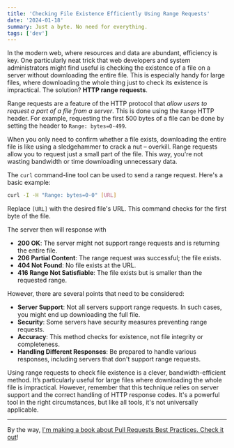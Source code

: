 ```yaml
---
title: 'Checking File Existence Efficiently Using Range Requests'
date: '2024-01-18'
summary: Just a byte. No need for everything.
tags: ['dev']
---
```


In the modern web, where resources and data are abundant, efficiency is key. One particularly neat trick that web developers and system administrators might find useful is checking the existence of a file on a server without downloading the entire file. This is especially handy for large files, where downloading the whole thing just to check its existence is impractical. The solution? **HTTP range requests**.

Range requests are a feature of the HTTP protocol that _allow users to request a part of a file from a server_. This is done using the `Range` HTTP header. For example, requesting the first 500 bytes of a file can be done by setting the header to `Range: bytes=0-499`.

When you only need to confirm whether a file exists, downloading the entire file is like using a sledgehammer to crack a nut – overkill. Range requests allow you to request just a small part of the file. This way, you're not wasting bandwidth or time downloading unnecessary data.

The `curl` command-line tool can be used to send a range request. Here's a basic example:

```bash
curl -I -H "Range: bytes=0-0" [URL]
```

Replace `[URL]` with the desired file's URL. This command checks for the first byte of the file.

The server then will response with

- **200 OK**: The server might not support range requests and is returning the entire file.
- **206 Partial Content**: The range request was successful; the file exists.
- **404 Not Found**: No file exists at the URL.
- **416 Range Not Satisfiable**: The file exists but is smaller than the requested range.

However, there are several points that need to be considered:

- **Server Support**: Not all servers support range requests. In such cases, you might end up downloading the full file.
- **Security**: Some servers have security measures preventing range requests.
- **Accuracy**: This method checks for existence, not file integrity or completeness.
- **Handling Different Responses**: Be prepared to handle various responses, including servers that don't support range requests.

Using range requests to check file existence is a clever, bandwidth-efficient method. It’s particularly useful for large files where downloading the whole file is impractical. However, remember that this technique relies on server support and the correct handling of HTTP response codes. It's a powerful tool in the right circumstances, but like all tools, it's not universally applicable.

---

By the way, [I'm making a book about Pull Requests Best Practices. Check it out](https://pr.nico.fyi)!
